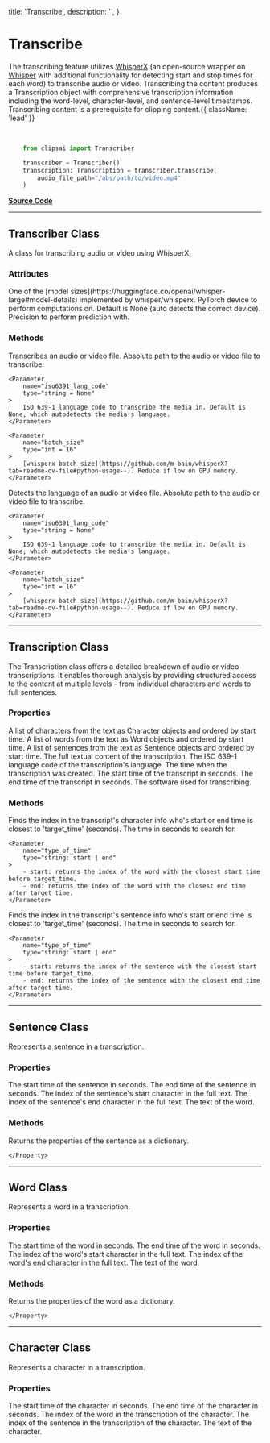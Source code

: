   title: 'Transcribe',
  description: '',
}

# Transcribe

The transcribing feature utilizes [WhisperX](https://github.com/m-bain/whisperX) (an open-source wrapper on [Whisper](https://github.com/openai/whisper) with additional functionality for detecting start and stop times for each word) to transcribe audio or video. Transcribing the content produces a Transcription object with comprehensive transcription information including the word-level, character-level, and sentence-level timestamps. Transcribing content is a prerequisite for clipping content.{{ className: 'lead' }}

&nbsp;

```python {{ title: 'Request' }}
    from clipsai import Transcriber

    transcriber = Transcriber()
    transcription: Transcription = transcriber.transcribe(
        audio_file_path="/abs/path/to/video.mp4"
    )
```
[**Source Code**](https://github.com/ClipsAI/clipsai/tree/main/clipsai/transcribe)

---

## Transcriber Class 
A class for transcribing audio or video using WhisperX.

### Attributes

<Properties>
    <Property name="model_size" type="string">
        One of the [model sizes](https://huggingface.co/openai/whisper-large#model-details) implemented by whisper/whisperx.
    </Property>
    <Property name="device" type="string: cpu | cuda">
        PyTorch device to perform computations on. Default is None (auto detects the correct device).
    </Property>
    <Property name="precision" type="string: float16 | int8">
       Precision to perform prediction with.
    </Property>
</Properties>

### Methods

<Properties>
    <Property name="transcribe" type="Transcription">
        Transcribes an audio or video file.
    </Property>
</Properties>

<Parameters>
    <Parameter
        name="audio_file_path"
        type="string"
    >
        Absolute path to the audio or video file to transcribe.
    </Parameter>


    <Parameter
        name="iso6391_lang_code"
        type="string = None"
    >
        ISO 639-1 language code to transcribe the media in. Default is None, which autodetects the media's language.
    </Parameter>

    <Parameter
        name="batch_size"
        type="int = 16"
    >
        [whisperx batch size](https://github.com/m-bain/whisperX?tab=readme-ov-file#python-usage--). Reduce if low on GPU memory.
    </Parameter>
</Parameters>


<Properties>
    <Property name="detect_language" type="string">
        Detects the language of an audio or video file.
    </Property>
</Properties>

<Parameters>
    <Parameter
        name="audio_file_path"
        type="string"
    >
        Absolute path to the audio or video file to transcribe.
    </Parameter>


    <Parameter
        name="iso6391_lang_code"
        type="string = None"
    >
        ISO 639-1 language code to transcribe the media in. Default is None, which autodetects the media's language.
    </Parameter>

    <Parameter
        name="batch_size"
        type="int = 16"
    >
        [whisperx batch size](https://github.com/m-bain/whisperX?tab=readme-ov-file#python-usage--). Reduce if low on GPU memory.
    </Parameter>
</Parameters>


---

## Transcription Class

The Transcription class offers a detailed breakdown of audio or video transcriptions.
It enables thorough analysis by providing structured access to the content at multiple
levels - from individual characters and words to full sentences.

### Properties

<Properties>
    <Property name="characters" type="list[Character]">
        A list of characters from the text as Character objects and ordered by start time.
    </Property>
    <Property name="words" type="list[Word]">
        A list of words from the text as Word objects and ordered by start time.
    </Property>
    <Property name="sentences" type="list[Sentence]">
       A list of sentences from the text as Sentence objects and ordered by start time.
    </Property>
    <Property name="text" type="string">
        The full textual content of the transcription.
    </Property>
    <Property name="language" type="string">
        The ISO 639-1 language code of the transcription's language.
    </Property>
    <Property name="created_time" type="datetime">
        The time when the transcription was created.
    </Property>
    <Property name="start_time" type="float">
        The start time of the transcript in seconds.
    </Property>
    <Property name="end_time" type="float">
        The end time of the transcript in seconds.
    </Property>
    <Property name="source_software" type="string">
        The software used for transcribing.
    </Property>
</Properties>

### Methods

<Properties>
    <Property 
        name="find_word_index"
        type="int"
    >
        Finds the index in the transcript's character info who's start or end time is
        closest to 'target_time' (seconds).
    </Property>
</Properties>

<Parameters>
    <Parameter
        name="target_time"
        type="float"
    >
        The time in seconds to search for.
    </Parameter>


    <Parameter
        name="type_of_time"
        type="string: start | end"
    >
        - start: returns the index of the word with the closest start time before target_time.
        - end: returns the index of the word with the closest end time after target time.
    </Parameter>
</Parameters>

<Properties>
    <Property 
        name="find_sentence_index"
        type="int"
    >
        Finds the index in the transcript's sentence info who's start or end time is
        closest to 'target_time' (seconds).
    </Property>
</Properties>

<Parameters>
    <Parameter
        name="target_time"
        type="float"
    >
        The time in seconds to search for.
    </Parameter>

    <Parameter
        name="type_of_time"
        type="string: start | end"
    >
        - start: returns the index of the sentence with the closest start time before target_time.
        - end: returns the index of the sentence with the closest end time after target time.
    </Parameter>
</Parameters>

---

## Sentence Class

Represents a sentence in a transcription.

### Properties

<Properties>
    <Property name="start_time" type="float">
        The start time of the sentence in seconds.
    </Property>
    <Property name="end_time" type="float">
        The end time of the sentence in seconds.
    </Property>
    <Property name="start_char" type="int">
        The index of the sentence's start character in the full text.
    </Property>
    <Property name="end_char" type="int">
        The index of the sentence's end character in the full text.
    </Property>
    <Property name="text" type="string">
        The text of the word.
    </Property>
</Properties>

### Methods

<Properties>
    <Property 
        name="to_dict()"
        type="dict"
    >
        Returns the properties of the sentence as a dictionary.

    </Property>
</Properties>

---

## Word Class

Represents a word in a transcription.

### Properties

<Properties>
    <Property name="start_time" type="float">
        The start time of the word in seconds.
    </Property>
    <Property name="end_time" type="float">
        The end time of the word in seconds.
    </Property>
    <Property name="start_char" type="int">
        The index of the word's start character in the full text.
    </Property>
    <Property name="end_char" type="int">
        The index of the word's end character in the full text.
    </Property>
    <Property name="text" type="string">
        The text of the word.
    </Property>
</Properties>

### Methods

<Properties>
    <Property 
        name="to_dict()"
        type="dict"
    >
        Returns the properties of the word as a dictionary.

    </Property>
</Properties>

---

## Character Class

Represents a character in a transcription.

### Properties

<Properties>
    <Property name="start_time" type="float">
        The start time of the character in seconds.
    </Property>
    <Property name="end_time" type="float">
        The end time of the character in seconds.
    </Property>
    <Property name="word_index" type="int">
        The index of the word in the transcription of the character.
    </Property>
    <Property name="sentence_index" type="int">
        The index of the sentence in the transcription of the character.
    </Property>
    <Property name="text" type="string">
        The text of the character.
    </Property>
</Properties>
